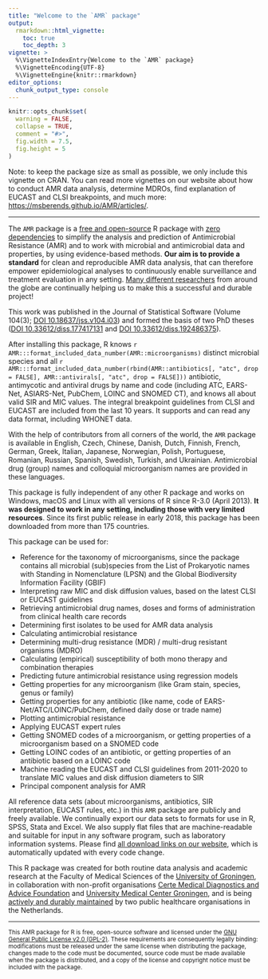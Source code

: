 ```yaml
---
title: "Welcome to the `AMR` package"
output: 
  rmarkdown::html_vignette:
    toc: true
    toc_depth: 3
vignette: >
  %\VignetteIndexEntry{Welcome to the `AMR` package}
  %\VignetteEncoding{UTF-8}
  %\VignetteEngine{knitr::rmarkdown}
editor_options: 
  chunk_output_type: console
---
```


```r
knitr::opts_chunk$set(
  warning = FALSE,
  collapse = TRUE,
  comment = "#>",
  fig.width = 7.5,
  fig.height = 5
)
```

Note: to keep the package size as small as possible, we only include this vignette on CRAN. You can read more vignettes on our website about how to conduct AMR data analysis, determine MDROs, find explanation of EUCAST and CLSI breakpoints, and much more: <https://msberends.github.io/AMR/articles/>.

----

The `AMR` package is a [free and open-source](https://msberends.github.io/AMR/#copyright) R package with [zero dependencies](https://en.wikipedia.org/wiki/Dependency_hell) to simplify the analysis and prediction of Antimicrobial Resistance (AMR) and to work with microbial and antimicrobial data and properties, by using evidence-based methods. **Our aim is to provide a standard** for clean and reproducible AMR data analysis, that can therefore empower epidemiological analyses to continuously enable surveillance and treatment evaluation in any setting. [Many different researchers](https://msberends.github.io/AMR/authors.html) from around the globe are continually helping us to make this a successful and durable project!

This work was published in the Journal of Statistical Software (Volume 104(3); [DOI 10.18637/jss.v104.i03](https://doi.org/10.18637/jss.v104.i03)) and formed the basis of two PhD theses ([DOI 10.33612/diss.177417131](https://doi.org/10.33612/diss.177417131) and [DOI 10.33612/diss.192486375](https://doi.org/10.33612/diss.192486375)).

After installing this package, R knows `r AMR:::format_included_data_number(AMR::microorganisms)` distinct microbial species and all `r AMR:::format_included_data_number(rbind(AMR::antibiotics[, "atc", drop = FALSE], AMR::antivirals[, "atc", drop = FALSE]))` antibiotic, antimycotic and antiviral drugs by name and code (including ATC, EARS-Net, ASIARS-Net, PubChem, LOINC and SNOMED CT), and knows all about valid SIR and MIC values. The integral breakpoint guidelines from CLSI and EUCAST are included from the last 10 years. It supports and can read any data format, including WHONET data.

With the help of contributors from all corners of the world, the `AMR` package is available in English, Czech, Chinese, Danish, Dutch, Finnish, French, German, Greek, Italian, Japanese, Norwegian, Polish, Portuguese, Romanian, Russian, Spanish, Swedish, Turkish, and Ukrainian. Antimicrobial drug (group) names and colloquial microorganism names are provided in these languages.

This package is fully independent of any other R package and works on Windows, macOS and Linux with all versions of R since R-3.0 (April 2013). **It was designed to work in any setting, including those with very limited resources**. Since its first public release in early 2018, this package has been downloaded from more than 175 countries.

This package can be used for:

  * Reference for the taxonomy of microorganisms, since the package contains all microbial (sub)species from the List of Prokaryotic names with Standing in Nomenclature (LPSN) and the Global Biodiversity Information Facility (GBIF)
  * Interpreting raw MIC and disk diffusion values, based on the latest CLSI or EUCAST guidelines
  * Retrieving antimicrobial drug names, doses and forms of administration from clinical health care records
  * Determining first isolates to be used for AMR data analysis
  * Calculating antimicrobial resistance
  * Determining multi-drug resistance (MDR) / multi-drug resistant organisms (MDRO)
  * Calculating (empirical) susceptibility of both mono therapy and combination therapies
  * Predicting future antimicrobial resistance using regression models
  * Getting properties for any microorganism (like Gram stain, species, genus or family)
  * Getting properties for any antibiotic (like name, code of EARS-Net/ATC/LOINC/PubChem, defined daily dose or trade name)
  * Plotting antimicrobial resistance
  * Applying EUCAST expert rules
  * Getting SNOMED codes of a microorganism, or getting properties of a microorganism based on a SNOMED code
  * Getting LOINC codes of an antibiotic, or getting properties of an antibiotic based on a LOINC code
  * Machine reading the EUCAST and CLSI guidelines from 2011-2020 to translate MIC values and disk diffusion diameters to SIR
  * Principal component analysis for AMR
  
All reference data sets (about microorganisms, antibiotics, SIR interpretation, EUCAST rules, etc.) in this `AMR` package are publicly and freely available. We continually export our data sets to formats for use in R, SPSS, Stata and Excel. We also supply flat files that are machine-readable and suitable for input in any software program, such as laboratory information systems. Please find [all download links on our website](https://msberends.github.io/AMR/articles/datasets.html), which is automatically updated with every code change.

This R package was created for both routine data analysis and academic research at the Faculty of Medical Sciences of the [University of Groningen](https://www.rug.nl), in collaboration with non-profit organisations [Certe Medical Diagnostics and Advice Foundation](https://www.certe.nl) and [University Medical Center Groningen](https://www.umcg.nl), and is being [actively and durably maintained](https://msberends.github.io/AMR/news/) by two public healthcare organisations in the Netherlands.

----

<small>
This AMR package for R is free, open-source software and licensed under the [GNU General Public License v2.0 (GPL-2)](https://msberends.github.io/AMR/LICENSE-text.html). These requirements are consequently legally binding: modifications must be released under the same license when distributing the package, changes made to the code must be documented, source code must be made available when the package is distributed, and a copy of the license and copyright notice must be included with the package.
</small>
